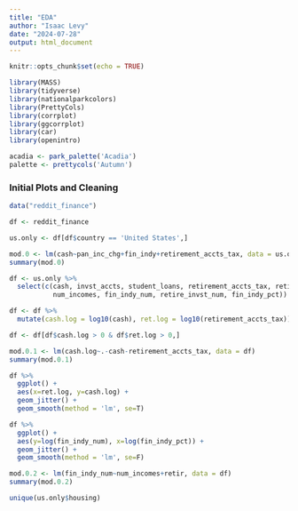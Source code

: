 ```yaml
---
title: "EDA"
author: "Isaac Levy"
date: "2024-07-28"
output: html_document
---
```


```r
knitr::opts_chunk$set(echo = TRUE)

library(MASS)
library(tidyverse)
library(nationalparkcolors)
library(PrettyCols)
library(corrplot)
library(ggcorrplot)
library(car)
library(openintro)

acadia <- park_palette('Acadia')
palette <- prettycols('Autumn')

```


### Initial Plots and Cleaning

```r
data("reddit_finance")

df <- reddit_finance

us.only <- df[df$country == 'United States',]

```

```r
mod.0 <- lm(cash~pan_inc_chg+fin_indy+retirement_accts_tax, data = us.only)
summary(mod.0)
```

```r
df <- us.only %>%
  select(c(cash, invst_accts, student_loans, retirement_accts_tax, retire_exp,
           num_incomes, fin_indy_num, retire_invst_num, fin_indy_pct))

df <- df %>%
  mutate(cash.log = log10(cash), ret.log = log10(retirement_accts_tax))

df <- df[df$cash.log > 0 & df$ret.log > 0,]

mod.0.1 <- lm(cash.log~.-cash-retirement_accts_tax, data = df)
summary(mod.0.1)
```

```r
df %>%
  ggplot() + 
  aes(x=ret.log, y=cash.log) +
  geom_jitter() +
  geom_smooth(method = 'lm', se=T)
```


```r
df %>%
  ggplot() + 
  aes(y=log(fin_indy_num), x=log(fin_indy_pct)) +
  geom_jitter() +
  geom_smooth(method = 'lm', se=F)
```

```r
mod.0.2 <- lm(fin_indy_num~num_incomes+retir, data = df)
summary(mod.0.2)
```

```r
unique(us.only$housing)
```

